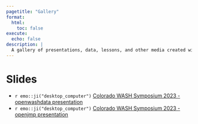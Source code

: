 ```yaml
---
pagetitle: "Gallery"
format:
  html:
    toc: false
execute:
  echo: false
description: |
  A gallery of presentations, data, lessons, and other media created within openwashdata. 
---
```


<script defer data-domain="openwashdata.org" src="https://plausible.io/js/script.js"></script>

# Slides

- `r emo::ji("desktop_computer")` [Colorado WASH Symposium 2023 - openwashdata presentation](slides/cu-wash-symposium-2023-openwashdata/index.html) 
- `r emo::ji("desktop_computer")` [Colorado WASH Symposium 2023 - openjmp presentation](slides/cu-wash-symposium-2023-openjmp/index.html) 